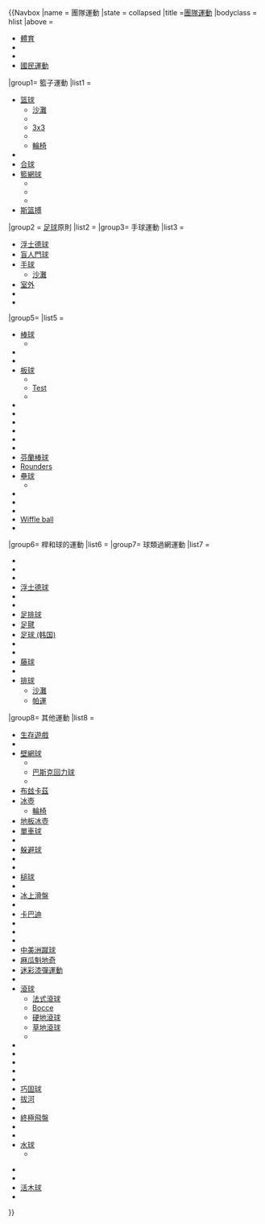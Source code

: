 <noinclude>{{TA|
1=zh-cn:橄榄; zh-tw:橄欖; zh-hk:欖
}}</noinclude><!-- Please keep this list ordered alphabetically -->{{Navbox
|name  = 團隊運動
|state = collapsed
|title =[[團隊運動]]
|bodyclass = hlist
|above =
* [[體育]]
* {{le|體育運動管理機構|Sports governing body|管理機構}}
* {{le|運動員列表|Lists of sportspeople|運動員}}
* [[國技|國民運動]]
|group1= 籃子運動
|list1 =
* [[篮球]]
** [[沙灘籃球|沙灘]]
** {{le|聽障籃球|Deaf basketball|聽障}}
** [[3x3籃球|3x3]]
** {{le|水上籃球|Water basketball|水上}}
** [[輪椅籃球|輪椅]]
* {{tsl|en|Cestoball|Cesto球}}
* [[合球]]
* [[籃網球]]
** {{tsl|en|Fast5|Fast5}}
** {{le|室內籃網球|Indoor netball|室內}}
** {{le|輪椅籃網球|Wheelchair netball|輪椅}}
* [[斯篮搏]]
|group2 = [[足球類運動|足球]]原則
|list2 = {{navbox subgroup
  |list1=
* [[足球]]
** [[沙灘足球|沙灘]]
** [[室内五人制足球|五人制足球]]
** {{tsl|en|Jorkyball|Jorkyball}}
** [[5人制（盲人）足球|帕運]]
<!--** [[截肢足球|截肢]]-->
** {{tsl|en|Powerchair Football|動力輪椅足球|動力輪椅}}
** {{le|街頭足球|Street football|街頭}}
* [[澳式足球]]
** [[閃電足球]]
** {{tsl|en|metro footy|metro footy}}
<!--** [[mini footy]]-->
** {{tsl|en|nine-a-side footy|nine-a-side}}
** {{tsl|en|rec footy|rec footy}}
* [[蓋爾式足球]]
** {{le|女子蓋爾式足球|Ladies' Gaelic football|女子}}
* {{tsl|en|Circle rules football|圈子規則足球}}

  |group2= [[烤盤足球|烤盤]]原則
  |list2 =
* [[美式足球]]
** {{le|八人美式足球|Eight-man football|八人}}
** [[奪旗式美式足球|奪旗式]]
** {{le|九人美式足球|Nine-man football|九人}}
** {{le|六人美式足球|Six-man football|六人}}
** {{tsl|en|Sprint football|衝刺美式足球|衝刺}}
** {{tsl|en|Touch football (American)|觸人美式足球|觸人}}
** {{le|輪椅美式足球|Wheelchair Football (American)|輪椅}}
* [[加拿大式足球]]
* [[室內美式足球|室內足球]]
<!--** [[體育館足球|體育館]]-->
  |group3= {{le|混合運動|Hybrid sport|混合}}原則
  |list3 =
* {{tsl|en|Austus|Austus}}
* {{tsl|en|Eton wall game|伊頓牆遊戲}}
* {{le|國際規則足球|International rules football}}
<!--* [[Kronum]]-->
* {{tsl|en|Samoa Rules|Samoa rules}}
* {{tsl|en|Universal football|Universal football}}
* {{tsl|en|Volata|Volata}}
  |group4= {{le|中世紀足球|Medieval football}}原則
  |list4 =
* {{tsl|en|Ba game|Ba game}}
* {{tsl|en|caid (sport)|Caid}}
* {{tsl|en|Calcio Fiorentino|Calcio fiorentino}}
* {{tsl|en|Camping (game)|Camping}}
* {{tsl|en|Cnapan|Cnapan}}
* {{tsl|en|Cornish hurling|Cornish hurling}}
* [[蹴鞠]]
* {{tsl|en|Harpastum|Harpastum}}
* {{tsl|en|Kemari|Kemari}}
* {{tsl|en|Ki-o-rahi|Ki-o-rahi}}
* {{tsl|en|La soule|La soule}}
* {{tsl|en|Lelo burti|Lelo burti}}
* {{tsl|en|Marn Grook|Marn grook}}
* {{tsl|en|Mob football|Mob football}}
* {{tsl|en|Royal Shrovetide Football|Royal Shrovetide}}
* {{tsl|en|Uppies and Downies||Uppies and downies}}
* {{tsl|en|Yubi lakpi||Yubi lakpi}}
  |group5= [[橄欖球類運動|橄欖球]]原則
  |list5 =
* [[沙灘橄欖球|沙灘]]
* [[聯盟式橄欖球]]
** [[大師橄欖球聯賽]]
<!--** [[Mini footy|mini]]-->
** {{tsl|en|Mod league|對聯賽}}
** {{le|九人制聯盟式橄欖球|Rugby league nines|九人制}}
** {{le|七人制聯盟式橄欖球|Rugby league sevens|七人制}}
** [[帶式欖球|帶式]]
** {{tsl|en|Touch football (rugby league)||touch}}
** {{le|輪椅聯盟式橄欖球|Wheelchair rugby league|輪椅}}
* [[橄欖球]]
** {{tsl|en|American flag rugby|美國國旗橄欖球}}
** [[迷你橄欖球]]
** [[七人制橄欖球|七人制]]
** {{le|雪地橄欖球|Snow rugby|雪地}}
** [[帶式欖球|tag]]
** {{le|觸式橄欖球|Touch rugby|觸式}}
** {{le|十人制橄欖球|Rugby tens|十人制}}
** [[輪椅橄欖球|輪椅]]
}}
|group3= 手球運動
|list3 =
<!--* [[捷克手球|捷克]]-->
* [[浮士德球]]
* [[盲人門球]]
* [[手球]]
** [[沙灘手球|沙灘]]
* [[室外手球|室外]]
* {{tsl|en|Frisian handball|Frisian handball}}
* {{tsl|en|Torball|Torball}}
|group5= {{link-en|棒和球的運動|Bat-and-ball games}}
|list5 =
* [[棒球]]
** {{tsl|en|Extreme Baseball|Extreme Baseball|Extreme}}
* {{tsl|en|Brännboll|Brännboll|Brännboll}}
* {{le|英國棒球|British baseball}}
* [[板球]]
** {{tsl|en|One Day International||One Day}}
** [[板球對抗賽|Test]]
** {{tsl|en|Twenty20 International||Twenty20}}
* {{tsl|en|Danish longball||Danish longball}}
* {{tsl|en|Kickball||Kickball}}
* {{tsl|en|Lapta (game)||Lapta}}
* {{tsl|en|Matball||Matball}}
* {{tsl|en|Oină||Oină}}
* {{tsl|en|Over-the-line||Over-the-line}}
* [[芬蘭棒球]]
* [[繞圈球|Rounders]]
* [[壘球]]
** {{tsl|en|Fastpitch softball||Fastpitch}}
* {{tsl|en|Stoolball|Stoolball}}
* {{tsl|en|Town ball|Town ball}}
* {{tsl|en|Vigoro|Vigoro}}
* [[威浮球|Wiffle ball]]
* {{tsl|en|Wireball|Wireball}}
|group6= 桿和球的運動
|list6 = {{navbox subgroup
  |list1 =
* {{tsl|en|Cammag|Cammag}}
* {{tsl|en|Composite rules shinty–hurling|Composite rules shinty–hurling}}
* [[板棍球]]
** {{tsl|en|camogie|camogie}}
* {{tsl|en|Knattleikr|Knattleikr}}
* {{tsl|en|Knotty|Knotty}}
* [[袋棍球]]
** [[室內袋棍球|box/indoor]]
** {{le|草地袋棍球|Field lacrosse|草地}}
** {{tsl|en|intercrosse|intercrosse}}
** {{le|女子袋棍球|Women's lacrosse|女子}}
* {{tsl|en|Polocrosse|兜網馬球}}
* {{tsl|en|Shinty||Shinty}}
  |group2= [[曲棍球]]運動
  |list2 =
* [[曲棍球]]
* [[班迪球]]
<!--** [[班迪球場|場]]-->
* {{tsl|en|Broomball||Broomball}}
** {{tsl|en|Moscow broomball||Moscow}}
* [[曲棍球]]
** {{le|室內曲棍球|Indoor field hockey|室內}}
* {{tsl|en|Floor hockey|地板曲棍球}}
* [[软式曲棍球]]
* [[冰球]]
** {{tsl|en|Power hockey||power}}
* {{tsl|en|Inline hockey|直線曲棍球}}
* {{tsl|en|Ringette||Ringette}}
* {{tsl|en|Roller hockey (Quad)|滾球曲棍球}}
* {{tsl|en|Rossall Hockey||Rossall hockey}}
* {{tsl|en|Skater hockey|溜冰者曲棍球}}
* [[雪橇曲棍球]]
* {{le|街頭曲棍球|Street hockey}}
* [[水底曲棍球]]
<!--* [[水下冰球]]-->
* {{le|獨輪車曲棍球|Unicycle hockey}}
  |group3= [[馬球]]運動
  |list3 =
* {{tsl|en|Auto polo||Auto polo}}
* [[輕艇水球]]
* {{tsl|en|Cowboy polo||Cowboy polo}}
* {{tsl|en|Cycle polo||Cycle polo}}
* {{tsl|en|Elephant polo||Elephant polo}}
* {{tsl|en|Horseball||Horseball}}
* {{tsl|en|Pato||Pato}}
* [[马球|Polo]]
** {{tsl|en|chovgan||chovgan}}
* {{tsl|en|Segway polo||Segway polo}}
* {{tsl|en|Yak polo||Yak polo}}
}}
|group7= 球類過網運動
|list7 =
* {{tsl|en|Ball badminton||Ball badminton}}
* {{tsl|en|Biribol||Biribol}}
* {{tsl|en|Bossaball||Bossaball}}
* [[浮士德球]]
* {{tsl|en|Footbag net||Footbag net}}
* {{tsl|en|Football tennis||Football tennis}}
* [[足排球]]
* [[足毽]]
* [[足球 (韩国)]]
* {{tsl|en|Newcomb ball||Newcomb ball}}
* {{tsl|en|Peteca||Peteca}}
* [[藤球]]
* {{tsl|en|Throwball||Throwball}}
* [[排球]]
** [[沙滩排球|沙灘]]
** [[坐式排球|帕運]]
|group8= 其他運動
|list8 =
* [[生存遊戲 (射擊運動)|生存遊戲]]
* {{tsl|en|Angleball||Angleball}}
* [[壁網球]]
** {{tsl|en|frontenis||frontenis}}
** [[巴斯克回力球]]
** {{tsl|en|xare||xare}}
* [[布玆卡茲]]
* [[冰壺]]
** [[輪椅冰壺|輪椅]]
* [[地板冰壺]]
* [[單車球]]
* {{tsl|en|Digor (sports)||Digor}}
* [[躲避球]]
* {{tsl|en|Flickerball||Flickerball}}
* {{tsl|en|Four square||Four square}}
* [[槌球]]
* {{tsl|en|Hornussen||Hornussen}}
* [[冰上滑盤]]
* {{tsl|en|Jereed||Jereed}}
* [[卡巴迪]]
* {{tsl|en|Kho kho||Kho kho}}
* {{tsl|en|Kin-Ball||Kin-Ball}}
* {{tsl|en|Lagori||Lagori}}
* [[中美洲蹴球]]
* [[麻瓜魁地奇]]
* [[迷彩漆彈運動]]
* {{tsl|en|Pelota mixteca||Pelota mixteca}}
* [[地擲球|滾球]]
** [[法式滾球]]
** [[硬地滾球|Bocce]]
** [[硬地滾球]]
** [[草地滾球]]
** {{tsl|en|Jeu Provençal|Jeu Provençal}}
* {{tsl|en|Prisonball|Prisonball}}
* {{tsl|en|Rollball|Rollball}}
* {{tsl|en|Roller derby|Roller derby}}
* {{tsl|en|Tamburello|Tamburello}}
* {{tsl|en|Tejo (sport)|Tejo}}
* [[巧固球]]
* [[拔河]]
* {{tsl|en|Ulama (game)|Ulama}}
* [[終極飛盤]]
* {{le|水下橄欖球|Underwater football}}
* {{tsl|en|Valencian pilota||Valencian pilota}}
* [[水球]]
** {{tsl|en|Inner tube water polo|inner tube}}
<!--* [[輪椅橄欖球]]-->
<!--* {{水下足球]]-->
* {{tsl|en|Waboba|Waboba}}
* {{tsl|en|Whirlyball|Whirlyball}}
* [[活木球]]
* {{tsl|en|Yukigassen|Yukigassen}}
}}<noinclude>
{{collapsible option}}
[[Category:體育導航模板|{{PAGENAME}}]]
</noinclude>